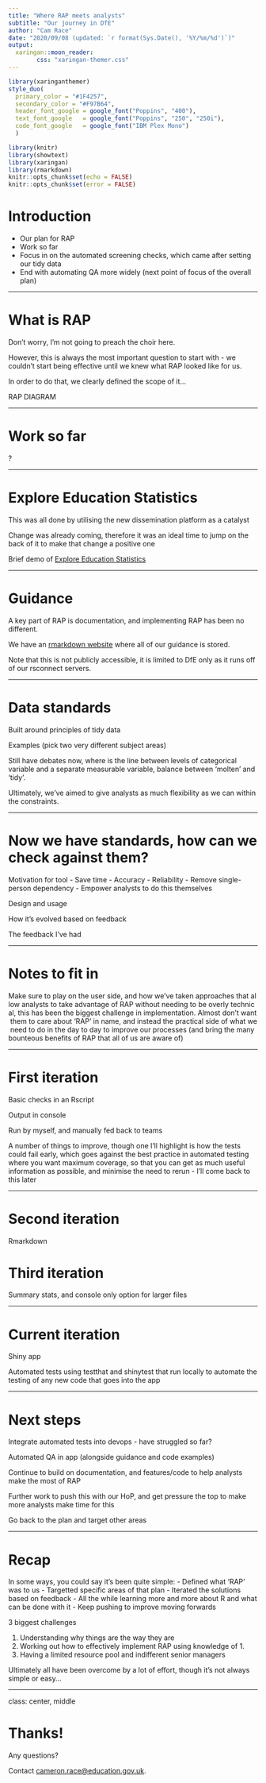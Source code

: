 ```yaml
---
title: "Where RAP meets analysts"
subtitle: "Our journey in DfE"
author: "Cam Race"
date: "2020/09/08 (updated: `r format(Sys.Date(), '%Y/%m/%d')`)"
output:
  xaringan::moon_reader:
        css: "xaringan-themer.css"
---
```


```r
library(xaringanthemer)
style_duo(
  primary_color = "#1F4257", 
  secondary_color = "#F97B64",
  header_font_google = google_font("Poppins", "400"),
  text_font_google   = google_font("Poppins", "250", "250i"),
  code_font_google   = google_font("IBM Plex Mono")
  )
```

```r
library(knitr)
library(showtext)
library(xaringan)
library(rmarkdown)
knitr::opts_chunk$set(echo = FALSE)
knitr::opts_chunk$set(error = FALSE)
```

# Introduction

- Our plan for RAP
- Work so far
- Focus in on the automated screening checks, which came after setting our tidy data
- End with automating QA more widely (next point of focus of the overall plan)

---

# What is RAP

Don't worry, I'm not going to preach the choir here.

However, this is always the most important question to start with - we couldn't start being effective until we knew what RAP looked like for us. 

In order to do that, we clearly defined the scope of it...

RAP DIAGRAM

---

# Work so far

?

---

# Explore Education Statistics

This was all done by utilising the new dissemination platform as a catalyst

Change was already coming, therefore it was an ideal time to jump on the back of it to make that change a positive one

Brief demo of [Explore Education Statistics](https://explore-education-statistics.service.gov.uk/)

---

# Guidance

A key part of RAP is documentation, and implementing RAP has been no different.

We have an [rmarkdown website](https://rsconnect/rsc/stats-production-guidance/) where all of our guidance is stored.

Note that this is not publicly accessible, it is limited to DfE only as it runs off of our rsconnect servers.

---

# Data standards

Built around principles of tidy data

Examples (pick two very different subject areas)

Still have debates now, where is the line between levels of categorical variable and a separate measurable variable, balance between 'molten' and 'tidy'.

Ultimately, we've aimed to give analysts as much flexibility as we can within the constraints.

---

# Now we have standards, how can we check against them?

Motivation for tool
- Save time
- Accuracy
- Reliability
- Remove single-person dependency
- Empower analysts to do this themselves

Design and usage 

How it's evolved based on feedback

The feedback I've had

---

# Notes to fit in

Make sure to play on the user side, and how we've taken approaches that allow analysts to take advantage of RAP without needing to be overly technical, this has been the biggest challenge in implementation. Almost don't want them to care about 'RAP' in name, and instead the practical side of what we need to do in the day to day to improve our processes (and bring the many bounteous benefits of RAP that all of us are aware of)


---

# First iteration

Basic checks in an Rscript

Output in console

Run by myself, and manually fed back to teams

A number of things to improve, though one I'll highlight is how the tests could fail early, which goes against the best practice in automated testing where you want maximum coverage, so that you can get as much useful information as possible, and minimise the need to rerun - I'll come back to this later

---

# Second iteration

Rmarkdown

# Third iteration

Summary stats, and console only option for larger files

---

# Current iteration 

Shiny app

Automated tests using testthat and shinytest that run locally to automate the testing of any new code that goes into the app

---

# Next steps

Integrate automated tests into devops - have struggled so far?

Automated QA in app (alongside guidance and code examples)

Continue to build on documentation, and features/code to help analysts make the most of RAP

Further work to push this with our HoP, and get pressure the top to make more analysts make time for this

Go back to the plan and target other areas

---

# Recap

In some ways, you could say it's been quite simple:
- Defined what 'RAP' was to us
- Targetted specific areas of that plan
- Iterated the solutions based on feedback
- All the while learning more and more about R and what can be done with it
- Keep pushing to improve moving forwards

3 biggest challenges

1. Understanding why things are the way they are
2. Working out how to effectively implement RAP using knowledge of 1.
3. Having a limited resource pool and indifferent senior managers

Ultimately all have been overcome by a lot of effort, though it's not always simple or easy...

---

class: center, middle

# Thanks!

Any questions?

Contact [cameron.race@education.gov.uk](mailto:cameron.race@education.gov.uk).
